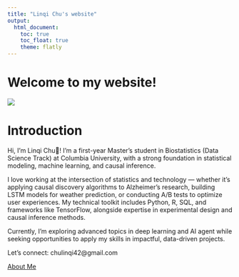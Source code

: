 ```yaml
---
title: "Linqi Chu's website"
output: 
  html_document:
    toc: true
    toc_float: true
    theme: flatly
---
```


# Welcome to my website!

![](picture.jpg)


# Introduction
Hi, I'm Linqi Chu👋! I'm a first-year Master's student in Biostatistics (Data Science Track) at Columbia University, with a strong foundation in statistical modeling, machine learning, and causal inference.

I love working at the intersection of statistics and technology — whether it's applying causal discovery algorithms to Alzheimer's research, building LSTM models for weather prediction, or conducting A/B tests to optimize user experiences. My technical toolkit includes Python, R, SQL, and frameworks like TensorFlow, alongside expertise in experimental design and causal inference methods.

Currently, I'm exploring advanced topics in deep learning and AI agent while seeking opportunities to apply my skills in impactful, data-driven projects.

Let's connect: chulinqi42@gmail.com

[About Me](About.html)


